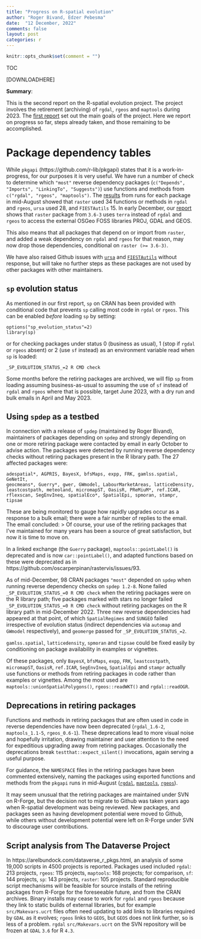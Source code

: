 ```yaml
---
title: "Progress on R-spatial evolution"
author: "Roger Bivand, Edzer Pebesma"
date:  "12 December, 2022"
comments: false
layout: post
categories: r
---
```


```r
knitr::opts_chunk$set(comment = "")
```

TOC

[DOWNLOADHERE]

**Summary**:

This is the second report on the R-spatial evolution project. The project involves the retirement (archiving) of `rgdal`, `rgeos` and `maptools` during 2023. The [first report](https://r-spatial.org/r/2022/04/12/evolution.html) set out the main goals of the project. Here we report on progress so far, steps already taken, and those remaining to be accomplished.

# Package dependency tables

While `pkgapi` (https://github.com/r-lib/pkgapi) states that it is a work-in-progress, for our purposes it is very useful. We have run a number of check to  determine which `"most"` reverse dependency packages (`c("Depends", "Imports", "LinkingTo", "Suggests")`) use functions and methods from `c("rgdal", "rgeos", "maptools")`. The [results](https://r-spatial.github.io/evolution/report.html) from runs for each package in mid-August showed that `raster` used 34 functions or methods in `rgdal` and `rgeos`, `ursa` used 28, and `FIESTAutils` 15. In early December, our [report](https://r-spatial.github.io/evolution/report_221207.html) shows that `raster` package from `3.6-3` uses `terra` instead of `rgdal` and `rgeos` to access the external OSGeo FOSS libraries PROJ, GDAL and GEOS. 

This also means that all packages that depend on or import from `raster`, and added a weak dependency on `rgdal` and `rgeos` for that reason, may now drop those dependencies, conditional on `raster (>= 3.6-3)`.

We have also raised Github issues with [`ursa`](https://github.com/nplatonov/ursa/issues/1) and [`FIESTAutils`](https://github.com/USDAForestService/FIESTAutils/issues/3) without response, but will take no further steps as these packages are not used by other packages with other maintainers.

## `sp` evolution status

As mentioned in our first report, `sp` on CRAN has been provided with conditional code that prevents `sp` calling most code in `rgdal` or `rgeos`. This can be enabled *before* loading `sp` by setting:
```
options("sp_evolution_status"=2)
library(sp)
```
or for checking packages under status 0 (business as usual), 1 (stop if `rgdal` or `rgeos` absent) or 2 (use `sf` instead) as an environment variable read when `sp` is loaded:
```
_SP_EVOLUTION_STATUS_=2 R CMD check
```
Some months before the retiring packages are archived, we will flip `sp` from loading assuming business-as-usual to assuming the use of `sf` instead of `rgdal` and `rgeos` where that is possible, target June 2023, with a dry run and bulk emails in April and May 2023.

## Using `spdep` as a testbed

In connection with a release of `spdep` (maintained by Roger Bivand), maintainers of packages depending on `spdep` and strongly depending on one or more retiring package were contacted by email in early October to advise action. The packages were detected by running reverse dependency checks without retiring packages present in the R library path. The 27 affected packages were:
```
adespatial*, AGPRIS, BayesX, bfsMaps, expp, FRK, gamlss.spatial, GeNetIt,
geocmeans*, Guerry*, gwer, GWmodel, LabourMarketAreas, latticeDensity,
leastcostpath, meteoland, micromapST, OasisR, PReMiuM*, ref.ICAR, 
rflexscan, SegEnvIneq, spatialEco*, SpatialEpi, spmoran, stampr, 
tipsae
```
These are being monitored to gauge how rapidly upgrades occur as a response to a bulk email; there were a fair number of replies to the email. The email concluded:
> Of course, your use of the retiring packages that I've maintained for many years has been a source of great satisfaction, but now it is time to move on.

In a linked exchange (the `Guerry` package), `maptools::pointLabel()` is deprecated and is now `car::pointLabel()`, and adapted functions based on these were deprecated as in https://github.com/oscarperpinan/rastervis/issues/93.

As of mid-December, 98 CRAN packages `"most"` depended on `spdep` when running reverse dependency checks on `spdep 1.2-8`. None failed `_SP_EVOLUTION_STATUS_=0 R CMD check` when the retiring packages were on the R library path; five packages marked with stars no longer failed `_SP_EVOLUTION_STATUS_=0 R CMD check` without retiring packages on the R library path in mid-December 2022. Three new reverse dependencies had appeared at that point, of which `SpatialRegimes` and `SUNGEO` failed irrespective of evolution status (indirect dependencies via `automap` and `GWmodel` respectively), and `geomerge` passed for `_SP_EVOLUTION_STATUS_=2`.

`gamlss.spatial`, `latticedensity`, `spmoran` and ` tipsae` could be fixed easily by conditioning on package availability in examples or vignettes.

Of these packages, only `BayesX`, `bfsMaps`, `expp`, `FRK`, `leastcostpath`, `micromapST`, `OasisR`, `ref.ICAR`, `SegEnvIneq`, `SpatialEpi` and `stampr` actually use functions or methods from retiring packages in code rather than examples or vignettes. Among the most used are `maptools::unionSpatialPolygons()`, `rgeos::readWKT()` and `rgdal::readOGR`. 

## Deprecations in retiring packages

Functions and methods in retiring packages that are often used in code in reverse dependencies have now been deprecated (`rgdal_1.6-2`, `maptools_1.1-5`, `rgeos_0.6-1`). These deprecations lead to more visual noise and hopefully irritation, drawing maintainer and user attention to the need for expeditious upgrading away from retiring packages. Occasionally the deprecations break `testthat::expect_silent()` invocations, again serving a useful purpose.

For guidance, the `NAMESPACE` files in the retiring packages have been commented extensively, naming the packages using exported functions and methods from the `pkgapi` runs in mid-August ([`rgdal`](https://r-forge.r-project.org/scm/viewvc.php/pkg/NAMESPACE?view=markup&root=rgdal), [`maptools`](https://r-forge.r-project.org/scm/viewvc.php/pkg/NAMESPACE?view=markup&root=maptools), [`rgeos`](https://r-forge.r-project.org/scm/viewvc.php/pkg/NAMESPACE?view=markup&root=rgeos)). 

It may seem unusual that the retiring packages are maintained under SVN on R-Forge, but the decision not to migrate to Github was taken years ago when R-spatial development was being reviewed. New packages, and packages seen as having development potential were moved to Github, while others without development potential were left on R-Forge under SVN to discourage user contributions.

## Script analysis from The Dataverse Project

In https://arelbundock.com/dataverse_r_pkgs.html, an analysis of some 19,000 scripts in 4500 projects is reported. Packages used included `rgdal`: 213 projects, `rgeos`: 115 projects, `maptools`: 168 projects; for comparison, `sf`: 144 projects, `sp`: 143 projects, `raster`: 105 projects. 
Standard reproducible script mechanisms will be feasible for source installs of the retiring packages from R-Forge for the foreseeable future, and from the CRAN archives. Binary installs may cease to work for `rgdal` and `rgeos` because they link to static builds of external libraries, but for example `src/Makevars.ucrt` files often need updating to add links to libraries required by `GDAL` as it evolves; `rgeos` links to `GEOS`, but `GEOS` does not link further, so is less of a problem. `rgdal` `src/Makevars.ucrt` on the SVN repository will be frozen at `GDAL` `3.6` for R `4.3`.
